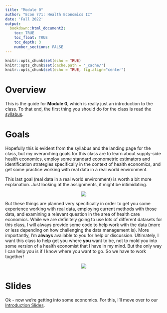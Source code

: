 ```yaml
---
title: "Module 0"
author: "Econ 771: Health Economics II"
date: 'Fall 2022'
output: 
  bookdown::html_document2:
    toc: TRUE
    toc_float: TRUE
    toc_depth: 3
    number_sections: FALSE
---
```


```r
knitr::opts_chunk$set(echo = TRUE)
knitr::opts_chunk$set(cache.path = '_cache/')
knitr::opts_chunk$set(echo = TRUE, fig.align="center")
```

# Overview 
This is the guide for **Module 0**, which is really just an introduction to the class. To that end, the first thing you should do for the class is read the [syllabus](../syllabus/syllabus-771.pdf).

# Goals
Hopefully this is evident from the syllabus and the landing page for the class, but my overarching goals for this class are to learn about supply-side health economics, employ some standard econometric estimators and identification strategies specifically in the context of health economics, and get some practice working with real data in a real world environment. 

This last goal (real data in a real world environment) is worth a bit more explanation. Just looking at the assignments, it might be intimidating.

<center>

![](https://media.giphy.com/media/l1J9EAbtarE4QYHAY/giphy.gif)

</center>

But these things are planned very specifically in order to get you some experience working with real data, employing current methods with those data, and examining a relevant question in the area of health care economics. While we are definitely going to use lots of different datasets for this class, I will always provide some code to help work with the data (more or less depending on how challenging the data management is). More importantly, I'm **always** available to you for help or discussion. Ultimately, I want this class to help get you where **you** want to be, not to mold you into some version of a health economist that I have in my mind. But the only way I can help you is if I know where you want to go. So we have to work together!

<center>

![](https://media.giphy.com/media/QWwEdgDbYjFbfOMJ3z/giphy.gif)

</center>

# Slides
Ok - now we're getting into some economics. For this, I'll move over to our [Introduction Slides](slides-class1.html).
